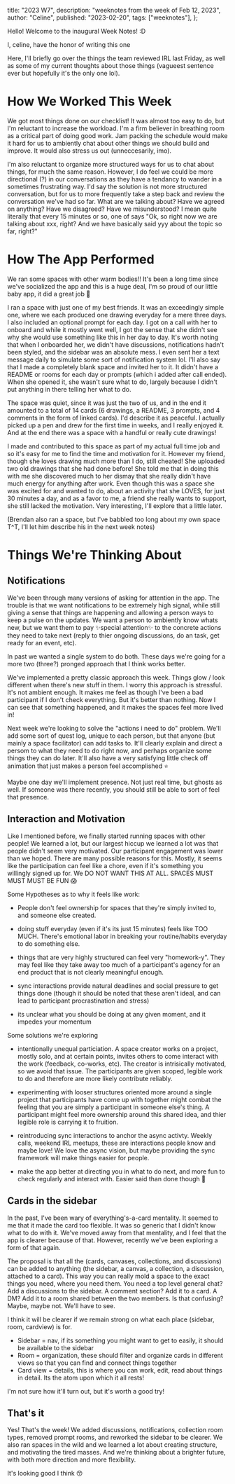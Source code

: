   title: "2023 W7",
  description: "weeknotes from the week of Feb 12, 2023",
  author: "Celine",
  published: "2023-02-20",
  tags: ["weeknotes"],
};

Hello! Welcome to the inaugural Week Notes! :D

I, celine, have the honor of writing this one

Here, I'll briefly go over the things the team reviewed IRL last Friday, as well as some of my current thoughts about those things (vagueest sentence ever but hopefully it's the only one lol).

# How We Worked This Week

We got most things done on our checklist! It was almost too easy to do, but I'm reluctant to increase the workload. I'm a firm believer in breathing room as a critical part of doing good work. Jam packing the schedule would make it hard for us to ambiently chat about other things we should build and improve. It would also stress us out (unneccesarily, imo).

I'm also reluctant to organize more structured ways for us to chat about things, for much the same reason. However, I do feel we could be more directional (?) in our conversations as they have a tendancy to wander in a sometimes frustrating way. I'd say the solution is not more structured conversation, but for us to more frequently take a step back and review the conversation we've had so far. What are we talking about? Have we agreed on anything? Have we disagreed? Have we misunderstood? I mean quite literally that every 15 minutes or so, one of says "Ok, so right now we are talking about xxx, right? And we have basically said yyy about the topic so far, right?"

# How The App Performed

We ran some spaces with other warm bodies!! It's been a long time since we've socialized the app and this is a huge deal, I'm so proud of our little baby app, it did a great job 🥰

I ran a space with just one of my best friends. It was an exceedingly simple one, where we each produced one drawing everyday for a mere three days. I also included an optional prompt for each day. I got on a call with her to onboard and while it mostly went well, I got the sense that she didn't see why she would use something like this in her day to day. It's worth noting that when I onboarded her, we didn't have discussions, notifications hadn't been styled, and the sidebar was an absolute mess. I even sent her a text message daily to simulate some sort of notification system lol. I'll also say that I made a completely blank space and invited her to it. It didn't have a README or rooms for each day or prompts (which i added after call ended). When she opened it, she wasn't sure what to do, largely because I didn't put anything in there telling her what to do.

The space was quiet, since it was just the two of us, and in the end it amounted to a total of 14 cards (6 drawings, a README, 3 prompts, and 4 comments in the form of linked cards). I'd describe it as peaceful. I actually picked up a pen and drew for the first time in weeks, and I really enjoyed it. And at the end there was a space with a handful or really cute drawings!

I made and contributed to this space as part of my actual full time job and so it's easy for me to find the time and motivation for it. However my friend, though she loves drawing much more than I do, still cheated! She uploaded two old drawings that she had done before! She told me that in doing this with me she discovered much to her dismay that she really didn't have much energy for anything after work. Even though this was a space she was excited for and wanted to do, about an activity that she LOVES, for just 30 minutes a day, and as a favor to me, a friend she really wants to support, she still lacked the motivation. Very interesting, I'll explore that a little later.

(Brendan also ran a space, but I've babbled too long about my own space T^T, I'll let him describe his in the next week notes)

# Things We're Thinking About

## Notifications

We've been through many versions of asking for attention in the app. The trouble is that we want notifications to be extremely high signal, while still giving a sense that things are happening and allowing a person ways to keep a pulse on the updates. We want a person to ambiently know whats new, but we want them to pay ✨special attention✨ to the concrete actions they need to take next (reply to thier ongoing discussions, do an task, get ready for an event, etc).

In past we wanted a single system to do both. These days we're going for a more two (three?) pronged approach that I think works better.

We've implemented a pretty classic approach this week. Things glow / look different when there's new stuff in them. I worry this approach is stressful. It's not ambient enough. It makes me feel as though I've been a bad participant if I don't check everything. But it's better than nothing. Now I can see that something happened, and it makes the spaces feel more lived in!

Next week we're looking to solve the "actions i need to do" problem. We'll add some sort of quest log, unique to each person, but that anyone (but mainly a space facilitator) can add tasks to. It'll clearly explain and direct a persom to what they need to do right now, and perhaps organize some things they can do later. It'll also have a very satisfying little check off animation that just makes a person feel accomplished ⭐️

Maybe one day we'll implement presence. Not just real time, but ghosts as well. If someone was there recently, you should still be able to sort of feel that presence.

## Interaction and Motivation

Like I mentioned before, we finally started running spaces with other people! We learned a lot, but our largest hiccup we learned a lot was that people didn't seem very motivated. Our participant engagement was lower than we hoped. There are many possible reasons for this. Mostly, it seems like the participation can feel like a chore, even if it's something you willingly signed up for. We DO NOT WANT THIS AT ALL. SPACES MUST MUST MUST BE FUN 😱

Some Hypotheses as to why it feels like work:

- People don't feel ownership for spaces that they're simply invited to, and someone else created.

- doing stuff everyday (even if it's its just 15 minutes) feels like TOO MUCH. There's emotional labor in breaking your routine/habits everyday to do something else.

- things that are very highly structured can feel very "homework-y". They may feel like they take away too much of a participant's agency for an end product that is not clearly meaningful enough.

- sync interactions provide natural deadlines and social pressure to get things done (though it should be noted that these aren't ideal, and can lead to participant procrastination and stress)

- its unclear what you should be doing at any given moment, and it impedes your momentum

Some solutions we're exploring

- intentionally unequal particiation. A space creator works on a project, mostly solo, and at certain points, invites others to come interact with the work (feedback, co-works, etc). The creator is intrisically motivated, so we avoid that issue. The participants are given scoped, legible work to do and therefore are more likely contribute reliably.

- experimenting with looser structures oriented more around a single project that participants have come up with together might combat the feeling that you are simply a participant in someone else's thing. A participant might feel more ownership around this shared idea, and thier legible role is carrying it to fruition.

- reintroducing sync interactions to anchor the async activty. Weekly calls, weekend IRL meetups, these are interactions people know and maybe love! We love the async vision, but maybe providing the sync framework will make things easier for people.

- make the app better at directing you in what to do next, and more fun to check regularly and interact with. Easier said than done though 🥲

## Cards in the sidebar

In the past, I've been wary of everything's-a-card mentality. It seemed to me that it made the card too flexible. It was so generic that I didn't know what to do with it. We've moved away from that mentality, and I feel that the app is clearer because of that. However, recently we've been exploring a form of that again.

The proposal is that all the (cards, canvases, collections, and discussions) can be added to anything (the sidebar, a canvas, a collection, a discussion, attached to a card). This way you can really mold a space to the exact things you need, where you need them. You need a top level general chat? Add a discussions to the sidebar. A comment section? Add it to a card. A DM? Add it to a room shared between the two members. Is that confusing? Maybe, maybe not. We'll have to see.

I think it will be clearer if we remain strong on what each place (sidebar, room, cardview) is for.

- Sidebar = nav, if its something you might want to get to easily, it should be available to the sidebar
- Room = organization, these should filter and organize cards in different views so that you can find and connect things together
- Card view = details, this is where you can work, edit, read about things in detail. Its the atom upon which it all rests!

I'm not sure how it'll turn out, but it's worth a good try!

## That's it

Yes! That's the week! We added discussions, notifications, collection room types, removed prompt rooms, and reworked the sidebar to be clearer. We also ran spaces in the wild and we learned a lot about creating structure, and motivating the tired masses. And we're thinking about a brighter future, with both more direction and more flexibility.

It's looking good I think 😙
